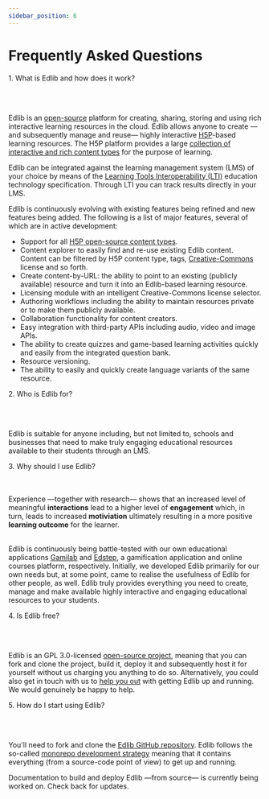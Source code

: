 ```yaml
---
sidebar_position: 6
---
```


# Frequently Asked Questions

<p class="edlib-question">1. What is Edlib and how does it work?</p>
<br/>
<br/>

Edlib is an [open-source](https://github.com/cerpus/Edlib) platform for creating, sharing, storing and using rich interactive learning resources in the cloud. Edlib allows anyone to create &mdash;and subsequently manage and reuse&mdash; highly interactive [H5P](https://h5p.org/)-based learning resources. The H5P platform provides a large [collection of interactive and rich content types](https://h5p.org/content-types-and-applications) for the purpose of learning. 

Edlib can be integrated against the learning management system (LMS) of your choice by means of the [Learning Tools Interoperability (LTI)](https://www.imsglobal.org/activity/learning-tools-interoperability) education technology specification. Through LTI you can track results directly in your LMS.

Edlib is continuously evolving with existing features being refined and new features being added. The following is a list of major features, several of which are in active development:

* Support for all [H5P open-source content types](https://h5p.org/content-types-and-applications).
* Content explorer to easily find and re-use existing Edlib content. Content can be filtered by H5P content type, tags, [Creative-Commons](https://creativecommons.org/) license and so forth.
* Create content-by-URL: the ability to point to an existing (publicly available) resource and turn it into an Edlib-based learning resource.
* Licensing module with an intelligent Creative-Commons license selector.
* Authoring workflows including the ability to maintain resources private or to make them publicly available.
* Collaboration functionality for content creators.
* Easy integration with third-party APIs including audio, video and image APIs.
* The ability to create quizzes and game-based learning activities quickly and easily from the integrated question bank.
* Resource versioning. 
* The ability to easily and quickly create language variants of the same resource.

<p class="edlib-question">2. Who is Edlib for?</p>
<br/>
<br/>

Edlib is suitable for anyone including, but not limited to, schools and businesses that need to make truly engaging educational resources available to their students through an LMS.

<p class="edlib-question">3. Why should I use Edlib?</p>
<br/>
<br/>
Experience &mdash;together with research&mdash; shows that an increased level of meaningful <b>interactions</b> lead to a higher level of <b>engagement</b> which, in turn, leads to increased <b>motiviation</b> ultimately resulting in a more positive <b>learning outcome</b> for the learner.
<br/>
<br/>

Edlib is continuously being battle-tested with our own educational applications [Gamilab](https://gamilab.com/) and [Edstep](https://edstep.com/), a gamification application and online courses platform, respectively. Initially, we developed Edlib primarily for our own needs but, at some point, came to realise the usefulness of Edlib for other people, as well. Edlib truly provides everything you need to create, manage and make available highly interactive and engaging educational resources to your students.

<p class="edlib-question">4. Is Edlib free?</p>
<br/>
<br/>

Edlib is an GPL 3.0-licensed [open-source project](https://github.com/cerpus/Edlib), meaning that you can fork and clone the project, build it, deploy it and subsequently host it for yourself without us charging you anything to do so. Alternatively, you could also get in touch with us to [help you out](/docs/solutions/custom-development) with getting Edlib up and running. We would genuinely be happy to help. 

<p class="edlib-question">5. How do I start using Edlib?</p>
<br/>
<br/>

You'll need to fork and clone the [Edlib GitHub repository](https://github.com/cerpus/Edlib). Edlib follows the so-called [monorepo development strategy](https://en.wikipedia.org/wiki/Monorepo) meaning that it contains everything (from a source-code point of view) to get up and running.

Documentation to build and deploy Edlib &mdash;from source&mdash; is currently being worked on. Check back for updates.